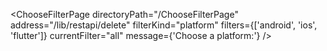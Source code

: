 

<ChooseFilterPage
  directoryPath="/ChooseFilterPage"
  address="/lib/restapi/delete"
  filterKind="platform"
  filters={['android', 'ios', 'flutter']}
  currentFilter="all"
  message={'Choose a platform:'}
/>
